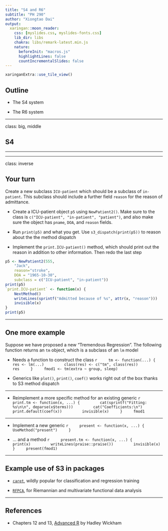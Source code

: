 ```yaml
---
title: "S4 and R6"
subtitle: "PH 290"
author: "Xiongtao Dai"
output:
  xaringan::moon_reader:
    css: [myslides.css, myslides-fonts.css]
    lib_dir: libs
    chakra: libs/remark-latest.min.js
    nature:
      beforeInit: "macros.js"
      highlightLines: false
      countIncrementalSlides: false
---
```


```r
xaringanExtra::use_tile_view()
```

## Outline

- The S4 system

- The R6 system

---

class: big, middle

## S4

---


---

class: inverse

## Your turn

Create a new subclass `ICU-patient` which should be a subclass of `in-patient`. This subclass should include a further field `reason` for the reason of admittance.

- Create a ICU-patient object `p5` using `NewPatient2()`. Make sure to the class is `c("ICU-patient", "in-patient", "patient")`, and also make sure the object has `pname`, `DOA`, and `reason` fields. 

- Run `print(p5)` and what you get. Use `s3_dispatch(print(p5))` to reason about the the method dispatch

- Implement the `print.ICU-patient()` method, which should print out the reason in addition to other information. Then redo the last step

```r
p5 <- NewPatient2(555, 
    "Jack", 
    reason="stroke", 
    DOA = "1965-10-30",
    subclass = c("ICU-patient", "in-patient"))
print(p5)
`print.ICU-patient` <- function(x) {
    NextMethod()
    writeLines(sprintf("Admitted because of %s", attr(x, "reason")))
    invisible(x)
}
print(p5)
```


---

## One more example

Suppose we have proposed a new "Tremendous Regression". The following function returns an `tm` object, which is a subclass of an `lm` model

- Needs a function to construct the class
    ```r
    tm <- function(...) {
        res <- lm(...)
        class(res) <- c("tm", class(res))
        res
    }
    fmod1 <- tm(extra ~ group, sleep)
    ```

- Generics like `plot()`, `print()`, `coef()` works right out of the box thanks to S3 method dispatch

---

- Reimplement a more specific method for an existing generic
    ```r
    print.tm <- function(x, ...) {
        cat(sprintf("Fitting: %s\n\n", deparse(x$terms)))
        cat("Coefficients:\n")
        print.default(coef(x))
        invisible(x)
    }
    fmod1
    ```

---

- Implement a new generic
    ```r
    present <- function(x, ...) {
        UseMethod("present")
    }
    ```

- ... and a method
    ```r
    present.tm <- function(x, ...) {
        print(x)
        writeLines(praise::praise())
        invisible(x)
    }
    present(fmod1)
    ```

---

## Example use of S3 in packages

- [`caret`](https://cran.rstudio.com/web/packages/caret/), wildly popular for classification and regression training

- [`RFPCA`](https://github.com/CrossD/RFPCA), for Riemannian and multivariate functional data analysis


---

## References

- Chapters 12 and 13, [Advanced R](https://adv-r.hadley.nz/index.html) by Hadley Wickham
